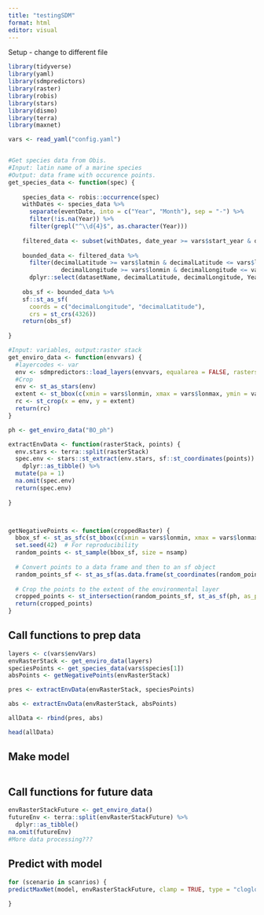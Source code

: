 ```yaml
---
title: "testingSDM"
format: html
editor: visual
---
```


Setup - change to different file

```r
library(tidyverse)
library(yaml)
library(sdmpredictors)
library(raster)
library(robis)
library(stars)
library(dismo)
library(terra)
library(maxnet)

vars <- read_yaml("config.yaml")


#Get species data from Obis.
#Input: latin name of a marine species
#Output: data frame with occurence points.
get_species_data <- function(spec) {
  
    species_data <- robis::occurrence(spec)
    withDates <- species_data %>%
      separate(eventDate, into = c("Year", "Month"), sep = "-") %>%
      filter(!is.na(Year)) %>%
      filter(grepl("^\\d{4}$", as.character(Year)))
    
    filtered_data <- subset(withDates, date_year >= vars$start_year & date_year <= vars$end_year)
    
    bounded_data <- filtered_data %>%
      filter(decimalLatitude >= vars$latmin & decimalLatitude <= vars$latmax &
               decimalLongitude >= vars$lonmin & decimalLongitude <= vars$lonmax) %>% 
      dplyr::select(datasetName, decimalLatitude, decimalLongitude, Year, Month, individualCount, vernacularName)
    
    obs_sf <- bounded_data %>% 
    sf::st_as_sf(
      coords = c("decimalLongitude", "decimalLatitude"),
      crs = st_crs(4326))
    return(obs_sf)
  
}

#Input: variables, output:raster stack
get_enviro_data <- function(envvars) {
  #layercodes <- var
  env <- sdmpredictors::load_layers(envvars, equalarea = FALSE, rasterstack = TRUE)
  #Crop
  env <- st_as_stars(env)
  extent <- st_bbox(c(xmin = vars$lonmin, xmax = vars$lonmax, ymin = vars$latmin, ymax = vars$latmax), crs = st_crs(env))
  rc <- st_crop(x = env, y = extent)
  return(rc)
}

ph <- get_enviro_data("BO_ph")

extractEnvData <- function(rasterStack, points) {
  env.stars <- terra::split(rasterStack)
  spec.env <- stars::st_extract(env.stars, sf::st_coordinates(points)) %>%
    dplyr::as_tibble() %>% 
  mutate(pa = 1)
  na.omit(spec.env)
  return(spec.env)
  
}



getNegativePoints <- function(croppedRaster) {
  bbox_sf <- st_as_sfc(st_bbox(c(xmin = vars$lonmin, xmax = vars$lonmax, ymin = vars$latmin, ymax = vars$latmax), crs = st_crs(env)))
  set.seed(42)  # For reproducibility
  random_points <- st_sample(bbox_sf, size = nsamp)
  
  # Convert points to a data frame and then to an sf object
  random_points_sf <- st_as_sf(as.data.frame(st_coordinates(random_points)), coords = c("X", "Y"), crs = st_crs(env_stars))
  
  # Crop the points to the extent of the environmental layer
  cropped_points <- st_intersection(random_points_sf, st_as_sf(ph, as_points = FALSE, merge = TRUE))
  return(cropped_points)
}


```



## Call functions to prep data

```r
layers <- c(vars$envVars)
envRasterStack <- get_enviro_data(layers)
speciesPoints <- get_species_data(vars$species[1])
absPoints <- getNegativePoints(envRasterStack) 

pres <- extractEnvData(envRasterStack, speciesPoints) 

abs <- extractEnvData(envRasterStack, absPoints) 

allData <- rbind(pres, abs)

head(allData)

```

## Make model

```r


```

## Call functions for future data

```r
envRasterStackFuture <- get_enviro_data() 
futureEnv <- terra::split(envRasterStackFuture) %>% 
  dplyr::as_tibble()
na.omit(futureEnv)
#More data processing???
```


## Predict with model

```r
for (scenario in scanrios) {
predictMaxNet(model, envRasterStackFuture, clamp = TRUE, type = "cloglog")  ##Plot
  
}
```
